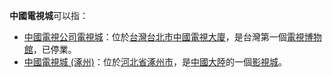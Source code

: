 '''中國電視城'''可以指：
*[[中國電視公司電視城|中國電視公司電視城]]：位於[[台灣|台灣]][[台北市|台北市]][[中國電視大廈|中國電視大廈]]，是台灣第一個[[電視|電視]][[博物館|博物館]]，已停業。
*[[中國電視城_(涿州)|中國電視城 (涿州)]]：位於[[河北省|河北省]][[涿州市|涿州市]]，是[[中國大陸|中國大陸]]的一個[[影視城|影視城]]。
{{Disambig|Z中|cat=五字建築物消歧義}}